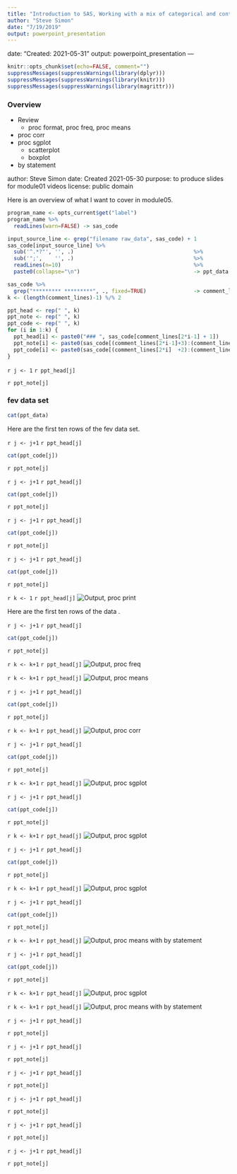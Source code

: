 ```yaml
---
title: "Introduction to SAS, Working with a mix of categorical and continuous variables"
author: "Steve Simon"
date: "7/19/2019"
output: powerpoint_presentation
---
```

date: "Created: 2021-05-31"
output: powerpoint_presentation
---


```r
knitr::opts_chunk$set(echo=FALSE, comment="")
suppressMessages(suppressWarnings(library(dplyr)))
suppressMessages(suppressWarnings(library(knitr)))
suppressMessages(suppressWarnings(library(magrittr)))
```

### Overview

+ Review
  + proc format, proc freq, proc means
+ proc corr
+ proc sgplot
  + scatterplot
  + boxplot
+ by statement

<div class="notes">

author: Steve Simon
date: Created 2021-05-30
purpose: to produce slides for module01 videos
license: public domain

Here is an overview of what I want to cover in module05. 

</div>




```r
program_name <- opts_current$get("label") 
program_name %>%
  readLines(warn=FALSE) -> sas_code

input_source_line <- grep("filename raw_data", sas_code) + 1
sas_code[input_source_line] %>%
  sub('^.*?"', '', .)                                      %>%
  sub('";',    '', .)                                      %>% 
  readLines(n=10)                                          %>%
  paste0(collapse="\n")                                    -> ppt_data

sas_code %>% 
  grep("********* *********", ., fixed=TRUE)               -> comment_lines
k <- (length(comment_lines)-1) %/% 2

ppt_head <- rep(" ", k)
ppt_note <- rep(" ", k)
ppt_code <- rep(" ", k)
for (i in 1:k) {
  ppt_head[i] <- paste0("### ", sas_code[comment_lines[2*i-1] + 1])
  ppt_note[i] <- paste0(sas_code[(comment_lines[2*i-1]+3):(comment_lines[2*i]  -1)], collapse="\n")
  ppt_code[i] <- paste0(sas_code[(comment_lines[2*i]  +2):(comment_lines[2*i+1]-2)], collapse="\n")
}
```

<!---Preliminaries--->`r j <- 1`
`r ppt_head[j]`

`r ppt_note[j]`

### fev data set
```r
cat(ppt_data)
```
<div class="notes">
Here are the first ten rows of the fev data set.
</div>

<!---Preliminaries--->`r j <- j+1`
`r ppt_head[j]`
```r
cat(ppt_code[j])
```
<div class="notes">
`r ppt_note[j]`
</div>

<!---proc format--->`r j <- j+1`
`r ppt_head[j]`
```r
cat(ppt_code[j])
```
<div class="notes">
`r ppt_note[j]`
</div>

<!---data step--->`r j <- j+1`
`r ppt_head[j]`
```r
cat(ppt_code[j])
```
<div class="notes">
`r ppt_note[j]`
</div>

<!---proc print--->`r j <- j+1`
`r ppt_head[j]`
```r
cat(ppt_code[j])
```
<div class="notes">
`r ppt_note[j]`
</div>

<!---output--->`r k <- 1`
`r ppt_head[j]`
![Output, proc print](../images/lecture03-0`r k`.png)
<div class="notes">
Here are the first ten rows of the data .
</div>

<!---proc freq and means--->`r j <- j+1`
`r ppt_head[j]`
```r
cat(ppt_code[j])
```
<div class="notes">
`r ppt_note[j]`
</div>

<!---output--->`r k <- k+1`
`r ppt_head[j]`
![Output, proc freq](../images/lecture03-0`r k`.png)


<!---output--->`r k <- k+1`
`r ppt_head[j]`
![Output, proc means](../images/lecture03-0`r k`.png)

<!---proc corr--->`r j <- j+1`
`r ppt_head[j]`
```r
cat(ppt_code[j])
```
<div class="notes">
`r ppt_note[j]`
</div>

<!---output--->`r k <- k+1`
`r ppt_head[j]`
![Output, proc corr](../images/lecture03-0`r k`.png)

<!---proc sgplot--->`r j <- j+1`
`r ppt_head[j]`
```r
cat(ppt_code[j])
```
<div class="notes">
`r ppt_note[j]`
</div>

<!---output--->`r k <- k+1`
`r ppt_head[j]`
![Output, proc sgplot](../images/lecture03-0`r k`.png)

<!---proc sgplot--->`r j <- j+1`
`r ppt_head[j]`
```r
cat(ppt_code[j])
```
<div class="notes">
`r ppt_note[j]`
</div>

<!---output--->`r k <- k+1`
`r ppt_head[j]`
![Output, proc sgplot](../images/lecture03-0`r k`.png)

<!---proc sgplot--->`r j <- j+1`
`r ppt_head[j]`
```r
cat(ppt_code[j])
```
<div class="notes">
`r ppt_note[j]`
</div>

<!---output--->`r k <- k+1`
`r ppt_head[j]`
![Output, proc sgplot](../images/lecture03-0`r k`.png)

<!---by statement--->`r j <- j+1`
`r ppt_head[j]`
```r
cat(ppt_code[j])
```
<div class="notes">
`r ppt_note[j]`
</div>

<!---output--->`r k <- k+1`
`r ppt_head[j]`
![Output, proc means with by statement](../images/lecture03-0`r k`.png)


<!---proc sgplot--->`r j <- j+1`
`r ppt_head[j]`
```r
cat(ppt_code[j])
```
<div class="notes">
`r ppt_note[j]`
</div>

<!---output--->`r k <- k+1`
`r ppt_head[j]`
![Output, proc sgplot](../images/lecture03-0`r k`.png)

<!---output--->`r k <- k+1`
`r ppt_head[j]`
![Output, proc means with by statement](../images/lecture03-`r k`.png)

<!---Further investigation--->`r j <- j+1`
`r ppt_head[j]`

`r ppt_note[j]`

<!---hw 1/5--->`r j <- j+1`
`r ppt_head[j]`

`r ppt_note[j]`

<!---hw 2/5--->`r j <- j+1`
`r ppt_head[j]`

`r ppt_note[j]`

<!---hw 3/5--->`r j <- j+1`
`r ppt_head[j]`

`r ppt_note[j]`

<!---hw 4/5--->`r j <- j+1`
`r ppt_head[j]`

`r ppt_note[j]`

<!---hw 5/5--->`r j <- j+1`
`r ppt_head[j]`

`r ppt_note[j]`

